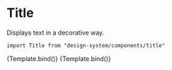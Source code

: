 

<Meta title="Components/Title" component={Title} />

# Title

Displays text in a decorative way.

`import Title from "design-system/components/title"`

<Canvas>
  <Story
    name="With icon"
    args={{
      text: "Porozmawiaj",
      size: "medium",
      iconStart: "heart",
      iconEnd: "heart",
      badge: "Szczeniak",
      variant: "textLine",
    }}
  >
    {Template.bind()}
  </Story>
  <Story
    name="With number"
    args={{
      text: "Porozmawiaj",
      size: "medium",
      badge: "Szczeniak",
      variant: "textLine",
      count: 2,
    }}
  >
    {Template.bind()}
  </Story>
</Canvas>

<ArgsTable />

